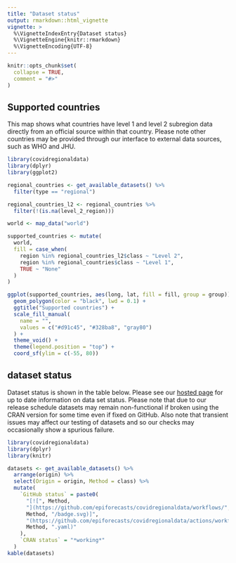 ```yaml
---
title: "Dataset status"
output: rmarkdown::html_vignette
vignette: >
  %\VignetteIndexEntry{Dataset status}
  %\VignetteEngine{knitr::rmarkdown}
  %\VignetteEncoding{UTF-8}
---
```


```r
knitr::opts_chunk$set(
  collapse = TRUE,
  comment = "#>"
)
```

## Supported countries

This map shows what countries have level 1 and level 2 subregion data directly from an official source within that country. Please note other countries may be provided through our interface to external data sources, such as WHO and JHU.

```r
library(covidregionaldata)
library(dplyr)
library(ggplot2)

regional_countries <- get_available_datasets() %>%
  filter(type == "regional")

regional_countries_l2 <- regional_countries %>%
  filter(!(is.na(level_2_region)))

world <- map_data("world")

supported_countries <- mutate(
  world,
  fill = case_when(
    region %in% regional_countries_l2$class ~ "Level 2",
    region %in% regional_countries$class ~ "Level 1",
    TRUE ~ "None"
  )
)

ggplot(supported_countries, aes(long, lat, fill = fill, group = group)) +
  geom_polygon(color = "black", lwd = 0.1) +
  ggtitle("Supported countries") +
  scale_fill_manual(
    name = "",
    values = c("#d91c45", "#328ba8", "gray80")
  ) +
  theme_void() +
  theme(legend.position = "top") +
  coord_sf(ylim = c(-55, 80))
```

## dataset status

Dataset status is shown in the table below. Please see our [hosted page](https://epiforecasts.io/covidregionaldata/articles/dataset-status.html) for up to date information on data set status. Please note that due to our release schedule datasets may remain non-functional if broken using the CRAN version for some time even if fixed on GitHub. Also note that transient issues may affect our testing of datasets and so our checks may occasionally show a spurious failure. 

```r
library(covidregionaldata)
library(dplyr)
library(knitr)
```

```r
datasets <- get_available_datasets() %>%
  arrange(origin) %>%
  select(Origin = origin, Method = class) %>%
  mutate(
    `GitHub status` = paste0(
      "[![", Method,
      "](https://github.com/epiforecasts/covidregionaldata/workflows/",
      Method, "/badge.svg)]",
      "(https://github.com/epiforecasts/covidregionaldata/actions/workflows/", # nolint
      Method, ".yaml)"
    ),
    `CRAN status` = "*working*"
  )
kable(datasets)
```
